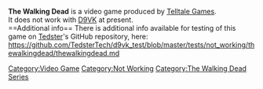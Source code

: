 <strong>The Walking Dead</strong> is a video game produced by [[Telltale Games]].
<br />
It does not work with [[D9VK]] at present.
<br />
==Additional info==
There is additional info available for testing of this game on [[User:Tedster|Tedster]]'s GitHub repository, here:
<br />
https://github.com/TedsterTech/d9vk_test/blob/master/tests/not_working/thewalkingdead/thewalkingdead.md

[[Category:Video Game]]
[[Category:Not Working]]
[[Category:The Walking Dead Series]]
